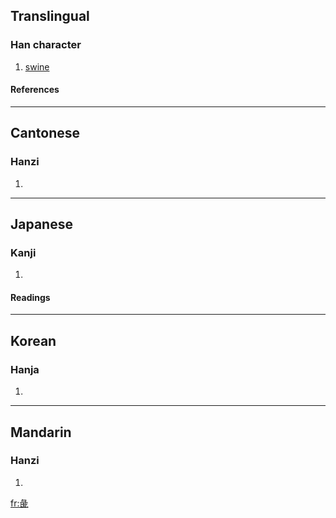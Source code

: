 ==Translingual==
===Han character===
{{Han char|rn=58|rad=彐|as=09|sn=12|four=2771<sub>1</sub>|canj=女一心人心 (VMPOP)}}
# [[swine]]
====References====
{{Han ref|kx=0362.170|dkj=09931|dj=0680.330|hdz=20961.140|uh=5F58|ud=24408|bh=D8F4|bd=55540}}
----
==Cantonese==
===Hanzi===
{{yue-hanzi|jyut=|y=ji6}}
# {{defn|Cantonese}}
----
==Japanese==
===Kanji===
{{ja-kanji|grade=|rs=彐09}}
# {{defn|Japanese}} 
====Readings====
{{ja-readings|on=[[てい]] (tei), [[でい]] (dei), [[えい]] (ei), [[え]] (e)|kun=[[ぶた]] (buta)}}
----
==Korean==
===Hanja===
{{ko-hanja|hangeul=체|eumhun=|rv=che|mr=ch'e|y=chye}}
# {{defn|Korean}}
----
==Mandarin==
===Hanzi===
{{cmn-hanzi|pin=[[wèi]] (wei4), [[zhì]] (zhi4)|wg=wei<sup>4</sup>, chih<sup>4</sup>}}
# {{defn|Mandarin}}

[[fr:彘]]